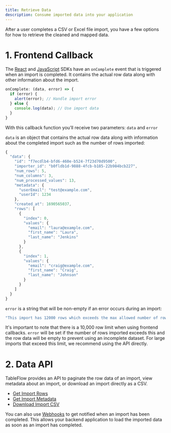```yaml
---
title: Retrieve Data
description: Consume imported data into your application
---
```


After a user completes a CSV or Excel file import, you have a few options for how to retrieve the cleaned and mapped data.

# 1. Frontend Callback

The [React](https://www.npmjs.com/package/@tableflow/react) and [JavaScript](https://www.npmjs.com/package/@tableflow/js) SDKs have an `onComplete` event that is triggered when an import is completed. It contains the actual row data along with other information about the import.
```javascript
onComplete: (data, error) => {
  if (error) {
    alert(error); // Handle import error
  } else {
    console.log(data); // Use import data
  }
}
```

With this callback function you’ll receive two parameters: `data` and `error`

`data` is an object that contains the actual row data along with information about the completed import such as the number of rows imported:
```javascript
{
  "data": {
    "id": "f7ecdlb4-bfd6-460e-b524-7f23d70d9500",
    "importer_id": "b0fldb1d-9888-4fcb-b185-22b984bcb227",
    "num_rows": 5,
    "num_columns": 3,
    "num_processed_values": 13,
    "metadata": {
      "userEmail": "test@example.com",
      "userId": 1234
    },
    "created_at": 1690565037,
    "rows": [
      {
        "index": 0,
        "values": {
          "email": "laura@example.com",
          "first_name": "Laura",
          "last_name": "Jenkins"
        }
      },
      {
        "index": 1,
        "values": {
          "email": "craig@example.com",
          "first_name": "Craig",
          "last_name": "Johnson"
        }
      }
    ]
  }
}
```

`error` is a string that will be non-empty if an error occurs during an import:
```javascript
"This import has 12000 rows which exceeds the max allowed number of rows for frontend callback (10000). Use the API to retrieve the data."
```

It's important to note that there is a 10,000 row limit when using frontend callbacks. `error` will be set if the number of rows imported exceeds this and the row data will be empty to prevent using an incomplete dataset. For large imports that exceed this limit, we recommend using the API directly.


# 2. Data API

TableFlow provides an API to paginate the row data of an import, view metadata about an import, or download an import directly as a CSV.

- [Get Import Rows](https://tableflow.com/docs/api-reference/get-import-rows)
- [Get Import Metadata](https://tableflow.com/docs/api-reference/get-import)
- [Download Import CSV](https://tableflow.com/docs/api-reference/download-import)

You can also use [Webhooks](https://tableflow.com/docs/webhooks) to get notified when an import has been completed. This allows your backend application to load the imported data as soon as an import has completed.
